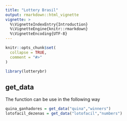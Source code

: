 ---
title: "Lottery Brasil"
output: rmarkdown::html_vignette
vignette: >
  %\VignetteIndexEntry{Introduction}
  %\VignetteEngine{knitr::rmarkdown}
  %\VignetteEncoding{UTF-8}
---

```{r, include = FALSE}
knitr::opts_chunk$set(
  collapse = TRUE,
  comment = "#>"
)
```

```{r setup}
library(lotterybr)
```

## get_data

The function can be use in the following way

```{r}
quina_ganhadores = get_data("quina","winners")
lotofacil_dezenas = get_data("lotofacil","numbers")
```
